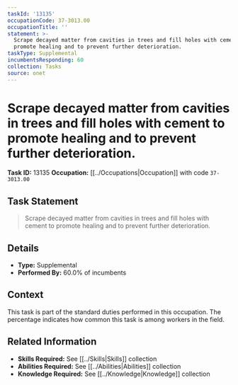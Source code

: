 ```yaml
---
taskId: '13135'
occupationCode: 37-3013.00
occupationTitle: ''
statement: >-
  Scrape decayed matter from cavities in trees and fill holes with cement to
  promote healing and to prevent further deterioration.
taskType: Supplemental
incumbentsResponding: 60
collection: Tasks
source: onet
---
```

# Scrape decayed matter from cavities in trees and fill holes with cement to promote healing and to prevent further deterioration.

**Task ID:** 13135
**Occupation:** [[../Occupations|Occupation]] with code `37-3013.00`

## Task Statement

> Scrape decayed matter from cavities in trees and fill holes with cement to promote healing and to prevent further deterioration.

## Details

- **Type:** Supplemental
- **Performed By:** 60.0% of incumbents

## Context

This task is part of the standard duties performed in this occupation. The percentage indicates how common this task is among workers in the field.

## Related Information

- **Skills Required:** See [[../Skills|Skills]] collection
- **Abilities Required:** See [[../Abilities|Abilities]] collection
- **Knowledge Required:** See [[../Knowledge|Knowledge]] collection
